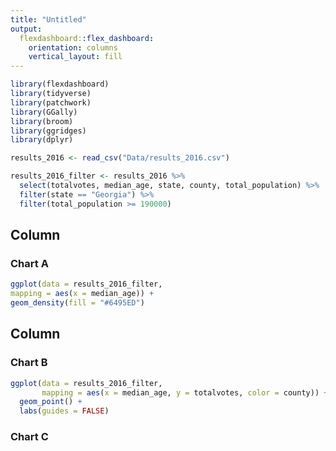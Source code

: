 ```yaml
---
title: "Untitled"
output: 
  flexdashboard::flex_dashboard:
    orientation: columns
    vertical_layout: fill
---
```


```r
library(flexdashboard)
library(tidyverse)  
library(patchwork)  
library(GGally)     
library(broom) 
library(ggridges)
library(dplyr)

results_2016 <- read_csv("Data/results_2016.csv")
```

```r
results_2016_filter <- results_2016 %>% 
  select(totalvotes, median_age, state, county, total_population) %>%
  filter(state == "Georgia") %>% 
  filter(total_population >= 190000)

```


Column {data-width=650}
-----------------------------------------------------------------------

### Chart A

```r
ggplot(data = results_2016_filter,
mapping = aes(x = median_age)) +
geom_density(fill = "#6495ED")

```

Column {data-width=350}
-----------------------------------------------------------------------

### Chart B

```r
ggplot(data = results_2016_filter,
       mapping = aes(x = median_age, y = totalvotes, color = county)) +
  geom_point() +
  labs(guides = FALSE)

```

### Chart C

```r

```

